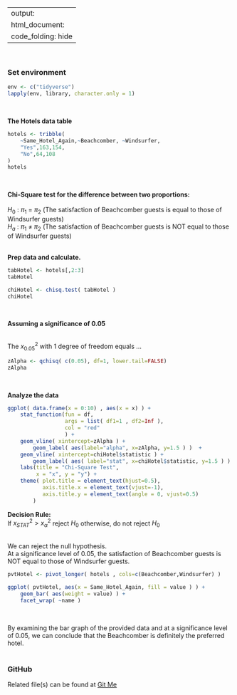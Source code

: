 
---
output:
    html_document:
        code_folding: hide 
---
<br>

### Set environment
```r
env <- c("tidyverse")
lapply(env, library, character.only = 1)
```
<br>

**The Hotels data table**
```r
hotels <- tribble(
    ~Same_Hotel_Again,~Beachcomber, ~Windsurfer,
    "Yes",163,154,
    "No",64,108
)
hotels
```
<br>

**Chi-Square test for the difference between two proportions:**  
<br>
$H_{0}$ : $\pi_1$ = $\pi_2$ (The satisfaction of Beachcomber guests is 
equal to those of Windsurfer guests)  
$H_{a}$ : $\pi_1$ $\ne$ $\pi_2$ (The satisfaction of Beachcomber guests is NOT
equal to those of Windsurfer guests)  
<br>

**Prep data and calculate.**  
```r
tabHotel <- hotels[,2:3]
tabHotel

chiHotel <- chisq.test( tabHotel )
chiHotel
```
<br>

**Assuming a significance of 0.05**  
<br>

The $x^2_{0.05}$ with 1 degree of freedom equals ...
```r
zAlpha <- qchisq( c(0.05), df=1, lower.tail=FALSE)
zAlpha
```
<br>

**Analyze the data**
```r
ggplot( data.frame(x = 0:10) , aes(x = x) ) +
    stat_function(fun = df,
                  args = list( df1=1 , df2=Inf ),
                  col = "red"
                  ) +
    geom_vline( xintercept=zAlpha ) +
        geom_label( aes(label="alpha", x=zAlpha, y=1.5 ) )  +
    geom_vline( xintercept=chiHotel$statistic ) +
        geom_label( aes( label="stat", x=chiHotel$statistic, y=1.5 ) ) + 
    labs(title = "Chi-Square Test",
         x = "x", y = "y") +
    theme( plot.title = element_text(hjust=0.5),
           axis.title.x = element_text(vjust=-1),
           axis.title.y = element_text(angle = 0, vjust=0.5)
        )

```

**Decision Rule:**  
If $x^2_{STAT} \gt x^2_{\alpha}$ reject $H_{0}$ otherwise,
do not reject $H_{0}$  
<br>

We can reject the null hypothesis.  
At a significance level of 0.05, the satisfaction of Beachcomber guests is NOT equal to those 
of Windsurfer guests.  

```r
pvtHotel <- pivot_longer( hotels , cols=c(Beachcomber,Windsurfer) )

ggplot( pvtHotel, aes(x = Same_Hotel_Again, fill = value ) ) +
    geom_bar( aes(weight = value) ) +
    facet_wrap( ~name )
```
<br>  

By examining the bar graph of the provided data and at a significance level of 0.05, we can conclude that the Beachcomber is definitely the preferred hotel.
<br><br>


### GitHub
Related file(s) can be found at <a href="https://github.com/eltownes/USF-LIS4273/tree/master/Module%2011">Git Me</a>
<br><br>

